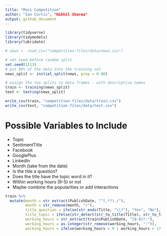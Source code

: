 ```yaml
---
title: "Mini Competition"
author: "Ian Curtis", "Nikhil Sharma"
output: github_document
---
```


```r
library(tidyverse)
library(tidymodels)
library(lubridate)

# news <- read_csv("competition-files/data/news.csv")
```

```r
# set seed before random split
set.seed(1113)
# put 80% of the data into the training set
news_split <- initial_split(news, prop = 0.80)

# assign the two splits to data frames - with descriptive names
train <- training(news_split)
test <- testing(news_split)
```

```r
write_csv(train, "competition-files/data/train.csv")
write_csv(test, "competition-files/data/test.csv")
```

# Possible Variables to Include

* Topic
* SentimentTitle
* Facebook
* GooglePlus
* LinkedIn
* Month (take from the date)
* Is the title a question?
* Does the title have the topic word in it?
* Within working hours (9-5) or not
* Maybe combine the popularities or add interactions

```r
train %>%
  mutate(month = str_extract(PublishDate, "^(.*?)./"),
         month = str_remove(month, "/"),
         title_question = ifelse(str_ends(Title, "\\?"), "Yes", "No"),
         title_topic = ifelse(str_detect(str_to_title(Title), str_to_title(Topic)), "Yes", "No"),
         working_hours = str_extract(train$PublishDate, "[0-9]*:"),
         working_hours = as.integer(str_remove(working_hours, ":")),
         working_hours = ifelse(working_hours < 9 | working_hours > 17, "No", "Yes"))
```




